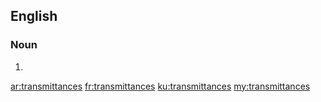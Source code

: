 ==English==

===Noun===
{{head|en|plural}}

# {{plural of|transmittance|lang=en}}

[[ar:transmittances]]
[[fr:transmittances]]
[[ku:transmittances]]
[[my:transmittances]]